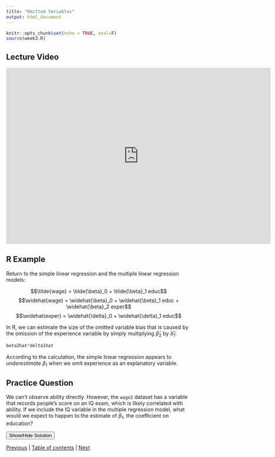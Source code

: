 ```yaml
---
title: "Omitted Variables"
output: html_document
---
```


```r
knitr::opts_chunk$set(echo = TRUE, eval=F)
source(week3.R)
```

## Lecture Video

<iframe id="kaltura_player" src="https://cdnapisec.kaltura.com/p/391241/sp/39124100/embedIframeJs/uiconf_id/22119142/partner_id/391241?iframeembed=true&playerId=kaltura_player&entry_id=0_d28958g8&flashvars[localizationCode]=en&amp;flashvars[leadWithHTML5]=true&amp;flashvars[sideBarContainer.plugin]=true&amp;flashvars[sideBarContainer.position]=left&amp;flashvars[sideBarContainer.clickToClose]=true&amp;flashvars[chapters.plugin]=true&amp;flashvars[chapters.layout]=vertical&amp;flashvars[chapters.thumbnailRotator]=false&amp;flashvars[streamSelector.plugin]=true&amp;flashvars[EmbedPlayer.SpinnerTarget]=videoHolder&amp;flashvars[dualScreen.plugin]=true&amp;flashvars[hotspots.plugin]=1&amp;flashvars[Kaltura.addCrossoriginToIframe]=true&amp;&wid=0_zgkm9vzl" width="720" height="480"  allow="autoplay *; fullscreen *; encrypted-media *" sandbox="allow-forms allow-same-origin allow-scripts allow-top-navigation allow-pointer-lock allow-popups allow-modals allow-orientation-lock allow-popups-to-escape-sandbox allow-presentation allow-top-navigation-by-user-activation" frameborder="0" title="Kaltura Player"></iframe>


## R Example

Return to the simple linear regression and the multiple linear regression models:

$$\tilde{wage} = \tilde{\beta}_0 + \tilde{\beta}_1 educ$$
$$\widehat{wage} = \widehat{\beta}_0 + \widehat{\beta}_1 educ + \widehat{\beta}_2 exper$$
$$\widehat{exper} = \widehat{\delta}_0 + \widehat{\delta}_1 educ$$

In R, we can estimate the size of the omitted variable bias that is caused by the omission of the experience variable by simply multiplying $\widehat{\beta}_2$ by $\widehat{\delta}_1$:

```r
beta2hat*delta1hat
```

According to the calculation, the simple linear regression appears to *underestimate* $\beta_1$ when we omit experience as an explanatory variable.

## Practice Question

We can't observe ability directly. However, the `wage2` dataset has a variable that records people's score on an IQ exam, which is likely correlated with ability. If we include the IQ variable in the multiple regression model, what would we expect to happen to the estimate of $\beta_1$, the coefficient on education?

<div id="spoiler" style="display:none">
We expect people with higher IQ scores to have higher income on average ($beta_2 > 0$), and we also expect people with high IQ scores to stay in school for a longer period of time ($\delta_1 > 0$). The ability omitted variable is therefore likely biasing our estimates upward, and by including IQ in our regression we would expect the estimate of $\beta_1$ to decrease.
</div>

<button title="Click to Show/Hide Content" type="button" onclick="if(document.getElementById('spoiler') .style.display=='none') {document.getElementById('spoiler') .style.display=''}else{document.getElementById('spoiler') .style.display='none'}">Show/Hide Solution</button>


[Previous](3_7.html) | [Table of contents](3_0.html) | [Next](3_9.html)
